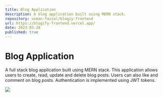 ```yaml
---
title: Blog Application
description: A blog application built using MERN stack.
repository: usman-faisal/blogiy-frontend
url: https://blogify-frontend.vercel.app/
date: 2023-03-28
published: true
---
```


# Blog Application

A full stack blog application built using MERN stack. This application allows users to create, read, update and delete blog posts. Users can also like and comment on blog posts.
Authentication is implemented using JWT tokens.

[![](/blogify.png)](https://blogify-frontend.vercel.app/)
